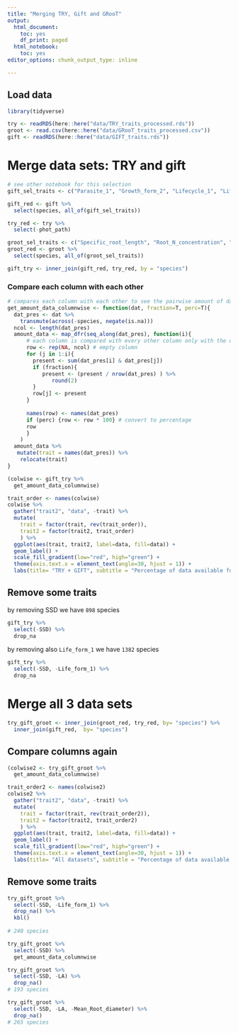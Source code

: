```yaml
---
title: "Merging TRY, Gift and GRooT"
output:
  html_document:
    toc: yes
    df_print: paged
  html_notebook:
    toc: yes
editor_options: chunk_output_type: inline

---
```

## Load data
```r
library(tidyverse)
```

```r
try <- readRDS(here::here("data/TRY_traits_processed.rds"))
groot <- read.csv(here::here("data/GRooT_traits_processed.csv"))
gift <- readRDS(here::here("data/GIFT_traits.rds"))
```

# Merge data sets: TRY and gift
```r
# see other notebook for this selection
gift_sel_traits <- c("Parasite_1", "Growth_form_2", "Lifecycle_1", "Life_form_1", "Photosynthetic_pathway")

gift_red <- gift %>% 
  select(species, all_of(gift_sel_traits))
```

```r
try_red <- try %>% 
  select(-phot_path)
```

```r
groot_sel_traits <- c("Specific_root_length", "Root_N_concentration", "Mean_Root_diameter")
groot_red <- groot %>% 
  select(species, all_of(groot_sel_traits))
```


```r
gift_try <- inner_join(gift_red, try_red, by = "species")
```


### Compare each column with each other
```r
# compares each column with each other to see the pairwise amount of data available
get_amount_data_columnwise <- function(dat, fraction=T, perc=T){
  dat_pres <- dat %>% 
    transmute(across(-species, negate(is.na)))
  ncol <- length(dat_pres)
  amount_data <- map_dfr(seq_along(dat_pres), function(i){
      # each column is compared with every other column only with the diagonal
      row <- rep(NA, ncol) # empty column
      for (j in 1:i){
        present <- sum(dat_pres[i] & dat_pres[j])
        if (fraction){
           present <- (present / nrow(dat_pres) ) %>% 
              round(2)
        }
        row[j] <- present
      }
      
      names(row) <- names(dat_pres)
      if (perc) {row <- row * 100} # convert to percentage
      row
      }
    )
  amount_data %>%  
   mutate(trait = names(dat_pres)) %>% 
    relocate(trait)
}
```


```r
(colwise <- gift_try %>% 
  get_amount_data_columnwise)
```
```r
trait_order <- names(colwise)
colwise %>%   
  gather("trait2", "data", -trait) %>% 
  mutate(
    trait = factor(trait, rev(trait_order)),
    trait2 = factor(trait2, trait_order)
    ) %>% 
  ggplot(aes(trait, trait2, label=data, fill=data)) +
  geom_label() +
  scale_fill_gradient(low="red", high="green") +
  theme(axis.text.x = element_text(angle=30, hjust = 1)) +
  labs(title= "TRY + GIFT", subtitle = "Percentage of data available for each trait combination")
```

## Remove some traits

by removing SSD we have `898` species

```r
gift_try %>% 
  select(-SSD) %>% 
  drop_na
```

by removing also `Life_form_1` we have `1382` species

```r
gift_try %>% 
  select(-SSD, -Life_form_1) %>% 
  drop_na
```



# Merge all 3 data sets
```r
try_gift_groot <- inner_join(groot_red, try_red, by= "species") %>% 
  inner_join(gift_red,  by= "species")
```


## Compare columns again
```r
(colwise2 <- try_gift_groot %>% 
  get_amount_data_columnwise)
```

```r
trait_order2 <- names(colwise2)
colwise2 %>%   
  gather("trait2", "data", -trait) %>% 
  mutate(
    trait = factor(trait, rev(trait_order2)),
    trait2 = factor(trait2, trait_order2)
    ) %>% 
  ggplot(aes(trait, trait2, label=data, fill=data)) +
  geom_label() +
  scale_fill_gradient(low="red", high="green") +
  theme(axis.text.x = element_text(angle=30, hjust = 1)) +
  labs(title= "All datasets", subtitle = "Percentage of data available for each trait combination")
```

## Remove some traits


```r
try_gift_groot %>% 
  select(-SSD, -Life_form_1) %>% 
  drop_na() %>% 
  kbl()
  
# 240 species
```


```r
try_gift_groot %>%
  select(-SSD) %>% 
  get_amount_data_columnwise
```
```r
try_gift_groot %>% 
  select(-SSD, -LA) %>% 
  drop_na() 
# 193 species
```
```r
try_gift_groot %>% 
  select(-SSD, -LA, -Mean_Root_diameter) %>% 
  drop_na() 
# 265 species
```